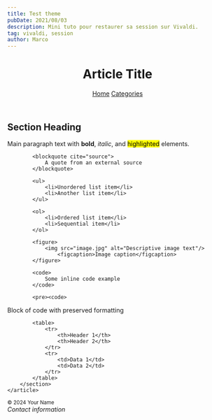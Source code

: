```yaml
---
title: Test theme
pubDate: 2021/08/03
description: Mini tuto pour restaurer sa session sur Vivaldi.
tag: vivaldi, session
author: Marco
---
```


<head>
    <meta charset="UTF-8"/>
        <title>Blog Article Title</title>
        <meta name="description" content="Article description"/>
            <meta name="author" content="Your Name"/>

</head>
<body>
<header>
    <h1>Article Title</h1>
    <nav>
        <a href="/">Home</a>
        <a href="/categories">Categories</a>
    </nav>
</header>

<main>
    <article>
        <section>
            <h2>Section Heading</h2>
            <p>Main paragraph text with <strong>bold</strong>, <em>italic</em>, and <mark>highlighted</mark> elements.</p>

            <blockquote cite="source">
                A quote from an external source
            </blockquote>

            <ul>
                <li>Unordered list item</li>
                <li>Another list item</li>
            </ul>

            <ol>
                <li>Ordered list item</li>
                <li>Sequential item</li>
            </ol>

            <figure>
                <img src="image.jpg" alt="Descriptive image text"/>
                    <figcaption>Image caption</figcaption>
            </figure>

            <code>
                Some inline code example
            </code>

            <pre><code>
Block of code with preserved formatting
                </code></pre>

            <table>
                <tr>
                    <th>Header 1</th>
                    <th>Header 2</th>
                </tr>
                <tr>
                    <td>Data 1</td>
                    <td>Data 2</td>
                </tr>
            </table>
        </section>
    </article>
</main>

<footer>
    <small>© 2024 Your Name</small>
    <address>
        Contact information
    </address>
</footer>
</body>

